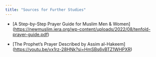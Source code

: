 ```yaml
---
title: "Sources for Further Studies"
---
```


-   \[A Step-by-Step Prayer Guide for Muslim Men & Women\] (<https://newmuslim.iera.org/wp-content/uploads/2022/08/tenfold-prayer-guide.pdf>)

-   \[The Prophet's Prayer Described by Assim al-Hakeem\](<https://youtu.be/vx1rz-28HNk?si=HmSBs6vBTZ1WHPXR>)
